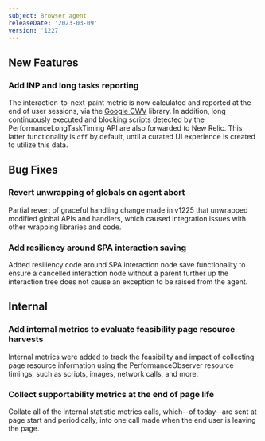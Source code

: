```yaml
---
subject: Browser agent
releaseDate: '2023-03-09'
version: '1227'
---
```


## New Features

### Add INP and long tasks reporting
The interaction-to-next-paint metric is now calculated and reported at the end of user sessions, via the [Google CWV](https://github.com/GoogleChrome/web-vitals) library. In addition, long continuously executed and blocking scripts detected by the PerformanceLongTaskTiming API are also forwarded to New Relic. This latter functionality is `off` by default, until a curated UI experience is created to utilize this data.

## Bug Fixes

### Revert unwrapping of globals on agent abort
Partial revert of graceful handling change made in v1225 that unwrapped modified global APIs and handlers, which caused integration issues with other wrapping libraries and code.

### Add resiliency around SPA interaction saving
Added resiliency code around SPA interaction node save functionality to ensure a cancelled interaction node without a parent further up the interaction tree does not cause an exception to be raised from the agent.

## Internal

### Add internal metrics to evaluate feasibility page resource harvests
Internal metrics were added to track the feasibility and impact of collecting page resource information using the PerformanceObserver resource timings, such as scripts, images, network calls, and more. 

### Collect supportability metrics at the end of page life
Collate all of the internal statistic metrics calls, which--of today--are sent at page start and periodically, into one call made when the end user is leaving the page.
